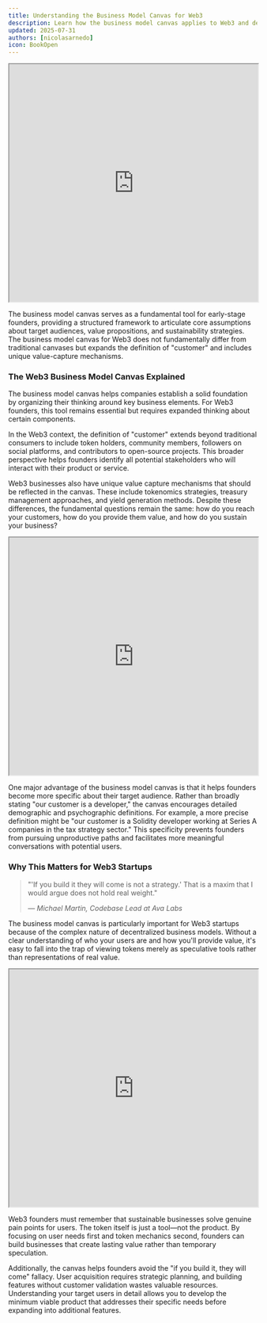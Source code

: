 ```yaml
---
title: Understanding the Business Model Canvas for Web3
description: Learn how the business model canvas applies to Web3 and decentralized projects
updated: 2025-07-31
authors: [nicolasarnedo]
icon: BookOpen
---
```


<div style={{ margin: '2rem 0' }}>
  <iframe 
    src="https://drive.google.com/file/d/1Mq7L0vZC0CPEYf4wOR_lTltdzZo_Ms6_/preview" 
    width="100%" 
    height="480" 
    allow="autoplay"
    style={{ border: 'none', borderRadius: '8px' }}
  ></iframe>
</div> 

The business model canvas serves as a fundamental tool for early-stage founders, providing a structured framework to articulate core assumptions about target audiences, value propositions, and sustainability strategies. The business model canvas for Web3 does not fundamentally differ from traditional canvases but expands the definition of "customer" and includes unique value-capture mechanisms.


### The Web3 Business Model Canvas Explained

The business model canvas helps companies establish a solid foundation by organizing their thinking around key business elements. For Web3 founders, this tool remains essential but requires expanded thinking about certain components.

In the Web3 context, the definition of "customer" extends beyond traditional consumers to include token holders, community members, followers on social platforms, and contributors to open-source projects. This broader perspective helps founders identify all potential stakeholders who will interact with their product or service.

Web3 businesses also have unique value capture mechanisms that should be reflected in the canvas. These include tokenomics strategies, treasury management approaches, and yield generation methods. Despite these differences, the fundamental questions remain the same: how do you reach your customers, how do you provide them value, and how do you sustain your business?

<div style={{ margin: '2rem 0' }}>
  <iframe 
    src="https://drive.google.com/file/d/1sJgxD1Q80Ncr-z9c4w71O7l0SDlPJYBc/preview" 
    width="100%" 
    height="480" 
    allow="autoplay"
    style={{ border: 'none', borderRadius: '8px' }}
  ></iframe>
</div> 

One major advantage of the business model canvas is that it helps founders become more specific about their target audience. Rather than broadly stating "our customer is a developer," the canvas encourages detailed demographic and psychographic definitions. For example, a more precise definition might be "our customer is a Solidity developer working at Series A companies in the tax strategy sector." This specificity prevents founders from pursuing unproductive paths and facilitates more meaningful conversations with potential users.

### Why This Matters for Web3 Startups

<blockquote className="quote-card">
  <p>"'If you build it they will come is not a strategy.' That is a maxim that I would argue does not hold real weight."</p>
  <cite>— Michael Martin, Codebase Lead at Ava Labs</cite>
</blockquote>

The business model canvas is particularly important for Web3 startups because of the complex nature of decentralized business models. Without a clear understanding of who your users are and how you'll provide value, it's easy to fall into the trap of viewing tokens merely as speculative tools rather than representations of real value.

<div style={{ margin: '2rem 0' }}>
  <iframe 
    src="https://drive.google.com/file/d/12WyMrBfFxogYc61fqL9i9sO3zeHVeKNT/preview" 
    width="100%" 
    height="480" 
    allow="autoplay"
    style={{ border: 'none', borderRadius: '8px' }}
  ></iframe>
</div> 

Web3 founders must remember that sustainable businesses solve genuine pain points for users. The token itself is just a tool—not the product. By focusing on user needs first and token mechanics second, founders can build businesses that create lasting value rather than temporary speculation.

Additionally, the canvas helps founders avoid the "if you build it, they will come" fallacy. User acquisition requires strategic planning, and building features without customer validation wastes valuable resources. Understanding your target users in detail allows you to develop the minimum viable product that addresses their specific needs before expanding into additional features.
